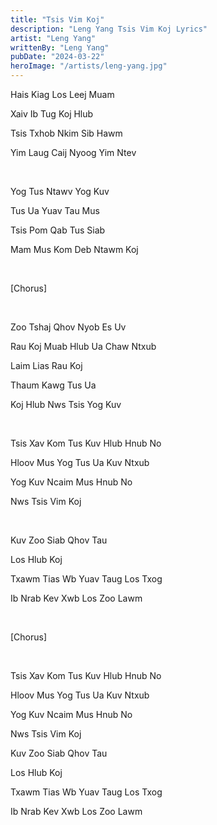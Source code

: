 ```yaml
---
title: "Tsis Vim Koj"
description: "Leng Yang Tsis Vim Koj Lyrics"
artist: "Leng Yang"
writtenBy: "Leng Yang"
pubDate: "2024-03-22"
heroImage: "/artists/leng-yang.jpg"
---
```


Hais Kiag Los Leej Muam

Xaiv Ib Tug Koj Hlub

Tsis Txhob Nkim Sib Hawm

Yim Laug Caij Nyoog Yim Ntev

<br />

Yog Tus Ntawv Yog Kuv

Tus Ua Yuav Tau Mus

Tsis Pom Qab Tus Siab

Mam Mus Kom Deb Ntawm Koj

<br />

[Chorus]

<br />

Zoo Tshaj Qhov Nyob Es Uv

Rau Koj Muab Hlub Ua Chaw Ntxub

Laim Lias Rau Koj

Thaum Kawg Tus Ua

Koj Hlub Nws Tsis Yog Kuv

<br />

Tsis Xav Kom Tus Kuv Hlub Hnub No

Hloov Mus Yog Tus Ua Kuv Ntxub

Yog Kuv Ncaim Mus Hnub No

Nws Tsis Vim Koj

<br />

Kuv Zoo Siab Qhov Tau

Los Hlub Koj

Txawm Tias Wb Yuav Taug Los Txog

Ib Nrab Kev Xwb Los Zoo Lawm

<br />

[Chorus]

<br />

Tsis Xav Kom Tus Kuv Hlub Hnub No

Hloov Mus Yog Tus Ua Kuv Ntxub

Yog Kuv Ncaim Mus Hnub No

Nws Tsis Vim Koj

Kuv Zoo Siab Qhov Tau

Los Hlub Koj

Txawm Tias Wb Yuav Taug Los Txog

Ib Nrab Kev Xwb Los Zoo Lawm
